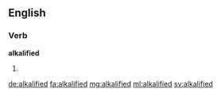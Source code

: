 ==English==

===Verb===
'''alkalified'''

# {{en-past of|alkalify}}

[[de:alkalified]]
[[fa:alkalified]]
[[mg:alkalified]]
[[ml:alkalified]]
[[sv:alkalified]]